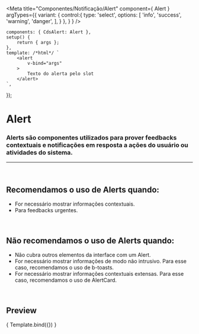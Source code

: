 
<Meta
	title="Componentes/Notificação/Alert"
	component={ Alert }
	argTypes={{
		variant: {
			control:{
				type: 'select',
				options: [
					'info',
					'success',
					'warning',
					'danger',
				],
			}
		},
	}
}
/>

	components: { CdsAlert: Alert },
	setup() {
		return { args };
	},
	template: /*html*/ `
		<alert
			v-bind="args" 
		>
			Texto do alerta pelo slot
		</alert>
	`,
});

# Alert

### Alerts são componentes utilizados para prover feedbacks contextuais e notificações em resposta a ações do usuário ou atividades do sistema.
---
<br />

## Recomendamos o uso de Alerts quando:
- For necessário mostrar informações contextuais.
- Para feedbacks urgentes.

<br />

## Não recomendamos o uso de Alerts quando:
- Não cubra outros elementos da interface com um Alert.
- For necessário mostrar informações de modo não intrusivo. Para esse caso, recomendamos o uso de b-toasts.
- For necessário mostrar informações contextuais extensas. Para esse caso, recomendamos o uso de AlertCard.

<br />

## Preview

<Canvas>
	<Story
		name="Alert"
		args={{
			variant: 'info',
			text: 'Texto do alerta',
		}}
	>
		{ Template.bind({}) }
	</Story>
</Canvas>

<ArgsTable story="Alert" />